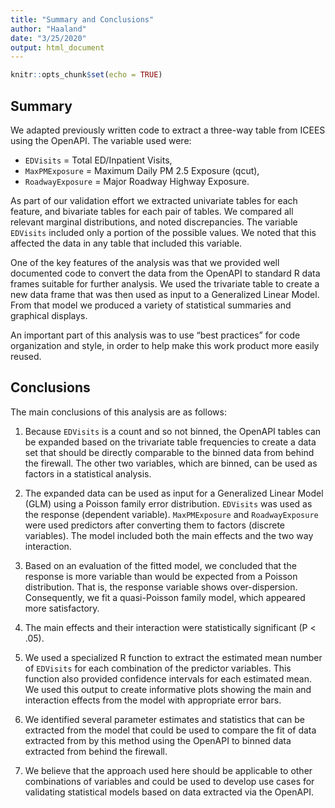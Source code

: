 ```yaml
---
title: "Summary and Conclusions"
author: "Haaland"
date: "3/25/2020"
output: html_document
---
```


```r
knitr::opts_chunk$set(echo = TRUE)
```

## Summary

We adapted previously written code to extract a three-way table from ICEES using the OpenAPI. The variable used were:

* `EDVisits` = Total ED/Inpatient Visits, 
* `MaxPMExposure` = Maximum Daily PM 2.5 Exposure (qcut), 
* `RoadwayExposure` = Major Roadway Highway Exposure.

As part of our validation effort we extracted univariate tables for each feature, and bivariate tables for each pair of tables. We compared all relevant marginal distributions, and noted discrepancies. The variable `EDVisits` included only a portion of the possible values. We noted that this affected the data in any table that included this variable.

One of the key features of the analysis was that we provided well documented code to convert the data from the OpenAPI to standard R data frames suitable for further analysis. We used the trivariate table to create a new data frame that was then used as input to a Generalized Linear Model. From that model we produced a variety of statistical summaries and graphical displays.

An important part of this analysis was to use "best practices" for code organization and style, in order to help make this work product more easily reused.

## Conclusions

The main conclusions of this analysis are as follows:

1. Because `EDVisits` is a count and so not binned, the OpenAPI tables can be expanded based on the trivariate table frequencies to create a data set that should be directly comparable to the binned data from behind the firewall. The other two variables, which are binned, can be used as factors in a statistical analysis.

2. The expanded data can be used as input for a Generalized Linear Model (GLM) using a Poisson family error distribution. `EDVisits` was used as the response (dependent variable). `MaxPMExposure` and `RoadwayExposure` were used predictors after converting them to factors (discrete variables). The model included both the main effects and the two way interaction.

3. Based on an evaluation of the fitted model, we concluded that the response is more variable than would be expected from a Poisson distribution. That is, the response variable shows over-dispersion. Consequently, we fit a quasi-Poisson family model, which appeared more satisfactory.

4. The main effects and their interaction were statistically significant (P < .05).

5. We used a specialized R function to extract the estimated mean number of `EDVisits` for each combination of the predictor variables. This function also provided confidence intervals for each estimated mean. We used this output to create informative plots showing the main and interaction effects from the model with appropriate error bars.

6. We identified several parameter estimates and statistics that can be extracted from the model that could be used to compare the fit of data extracted from by this method using the OpenAPI to binned data extracted from behind the firewall.

7. We believe that the approach used here should be applicable to other combinations of variables and could be used to develop use cases for validating statistical models based on data extracted via the OpenAPI.

